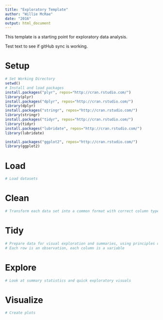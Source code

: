 ```yaml
---
title: "Exploratory Template"
author: "Willie McRae"
date: "2016"
output: html_document
---
```

This template is a starting point for exploratory data analysis.  

Test text to see if gitHub sync is working.  

# Setup

```r
# Set Working Directory
setwd()
# Install and load packages
install.packages("plyr", repos="http://cran.rstudio.com/")
library(plyr)
install.packages("dplyr", repos="http://cran.rstudio.com/")
library(dplyr)
install.packages("stringr", repos="http://cran.rstudio.com/")
library(stringr)
install.packages("tidyr", repos="http://cran.rstudio.com/")
library(tidyr)
install.packages("lubridate", repos="http://cran.rstudio.com/")
library(lubridate)

install.packages("ggplot2", repos="http://cran.rstudio.com/")
library(ggplot2)
```

# Load

```r
# Load datasets

```

# Clean

```r
# Transform each data set into a common format with correct column types

```

# Tidy

```r
# Prepare data for visual exploration and summaries, using principles of tidy data; 
# Each row is an observation, each column is a variable

```

# Explore

```r
# Look at summary statistics and quick exploratory visuals

```

# Visualize

```r
# Create plots

```
